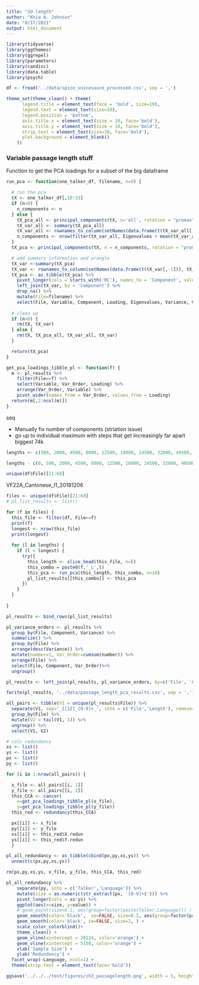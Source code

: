```yaml
---
title: "3d-length"
author: "Khia A. Johnson"
date: "8/17/2021"
output: html_document
---
```


```r
library(tidyverse)
library(ggthemes)
library(ggrepel)
library(parameters)
library(candisc)
library(data.table)
library(psych)
```

```r
df <- fread('../data/spice_voicesauce_processed.csv', sep = ',') 
```

```r
theme_set(theme_clean() + theme(
      legend.title = element_text(face = 'bold', size=10),
      legend.text = element_text(size=10),
      legend.position = 'bottom',
      axis.title.x = element_text(size = 10, face='bold'),
      axis.title.y = element_text(size = 10, face='bold'),
      strip.text = element_text(size=10, face='bold'),
      plot.background = element_blank()
    ))
```


### Variable passage length stuff

Function to get the PCA loadings for a subset of the big dataframe
```r
run_pca <- function(one_talker_df, filename, n=0) {

  # run the pca
  tX <- one_talker_df[,10:33]
  if (n>0) {
    n_components <- n
  } else {
    tX_pca_all <- principal_components(tX, n='all', rotation = "promax", standardize = TRUE)
    tX_var_all <- summary(tX_pca_all)
    tX_var_all <- rownames_to_column(setNames(data.frame(t(tX_var_all[,-1])), tX_var_all[,1]), 'Component')
    n_components <- nrow(filter(tX_var_all, Eigenvalues > mean(tX_var_all$Eigenvalues)*0.7))
  }
  tX_pca <- principal_components(tX, n = n_components, rotation = "promax", standardize = TRUE) 

  # add summary information and wrangle
  tX_var <-summary(tX_pca)
  tX_var <- rownames_to_column(setNames(data.frame(t(tX_var[,-1])), tX_var[,1]), 'Component')
  tX_pca <- as_tibble(tX_pca) %>% 
    pivot_longer(cols = starts_with('RC'), names_to = 'Component', values_to = "Loading") %>%
    left_join(tX_var, by = 'Component') %>%
    drop_na() %>%
    mutate(File=filename) %>%
    select(File, Variable, Component, Loading, Eigenvalues, Variance, Variance_Proportion, Complexity, Uniqueness, MSA)
  
  # clean up
  if (n>0) {
    rm(tX, tX_var)    
  } else {
    rm(tX, tX_pca_all, tX_var_all, tX_var)
  }

  return(tX_pca)
}

get_pca_loadings_tibble_pl <- function(f) {
  m <- pl_results %>%
    filter(File==f) %>%
    select(Variable, Var_Order, Loading) %>%
    arrange(Var_Order, Variable) %>%
    pivot_wider(names_from = Var_Order, values_from = Loading)
  return(m[,2:ncol(m)]) 
}
```

seq

- Manually fix number of components (striation issue)
- go up to individual maximum with steps that get increasingly far apart
biggest 74k

```r
lengths <- c(500, 2000, 4500, 8000, 12500, 18000, 24500, 32000, 40500, 50000, 60500, 72000)

lengths - c(0, 500, 2000, 4500, 8000, 12500, 18000, 24500, 32000, 40500, 50000, 60500)

```

```r
unique(df$File)[21:68]
```

VF22A_Cantonese_I1_20181206


```r
files <- unique(df$File)[21:68]
# pl_list_results <- list()

for (f in files) {
  this_file <- filter(df, File==f)
  print(f)
  longest <- nrow(this_file)
  print(longest)
  
  for (l in lengths) {
    if (l < longest) {
      try({
        this_length <- slice_head(this_file, n=l)
        this_combo = paste0(f,'_L',l)
        this_pca <- run_pca(this_length, this_combo, n=10)
        pl_list_results[[this_combo]] <- this_pca
      })
    }
  }
  
}

pl_results <- bind_rows(pl_list_results)

pl_variance_orders <- pl_results %>%
  group_by(File, Component, Variance) %>%
  summarize() %>%
  group_by(File) %>%
  arrange(desc(Variance)) %>%
  mutate(number=1, Var_Order=cumsum(number)) %>%
  arrange(File) %>%
  select(File, Component, Var_Order)%>%
  ungroup()

pl_results <- left_join(pl_results, pl_variance_orders, by=c('File', 'Component'))

fwrite(pl_results, '../data/passage_length_pca_results.csv', sep = ',')

```

```r
all_pairs <- tibble(V1 = unique(pl_results$File)) %>%
  separate(V1, sep='_I[12]_[0-9]+_', into = c('File','Length'), remove=FALSE) %>%
  group_by(File) %>%
  mutate(V2 = tail(V1, 1)) %>%
  ungroup() %>%
  select(V1, V2)

# calc redundancy
xs <- list()
ys <- list()
px <- list()
py <- list()

for (i in 1:nrow(all_pairs)) {

  x_file <- all_pairs[[i, 1]]
  y_file <- all_pairs[[i, 2]]
  this_CCA <- cancor(
    x=get_pca_loadings_tibble_pl(x_file),
    y=get_pca_loadings_tibble_pl(y_file))
  this_red <- redundancy(this_CCA)

  px[[i]] <- x_file
  py[[i]] <- y_file
  xs[[i]] <- this_red$X.redun
  ys[[i]] <- this_red$Y.redun
  }

pl_all_redundancy <- as_tibble(cbind(px,py,xs,ys)) %>% 
  unnest(c(px,py,xs,ys))

rm(px,py,xs,ys, x_file, y_file, this_CCA, this_red)
```


```r
pl_all_redundancy %>%
    separate(py, into = c('Talker','Language')) %>%
    mutate(size = as.numeric(str_extract(px, '[0-9]+$'))) %>%
    pivot_longer(cols = xs:ys) %>%
    ggplot(aes(x=size, y=value)) +
    # geom_point(size=0.1, aes(group=factor(paste(Talker,Language))) ) +
    geom_smooth(color='black',  se=FALSE, size=0.1, aes(group=factor(paste(Talker,Language)))) +
    geom_smooth(color='black', se=FALSE, size=2, ) +
    scale_color_colorblind()+
    theme_clean() +
    geom_vline(xintercept = 20124, color='orange') +
    geom_vline(xintercept = 5150, color='orange') +
    xlab('Sample Size') +
    ylab('Redundancy') +
  facet_wrap(~Language, ncol=1) +
  theme(strip.text = element_text(face='bold'))

ggsave('../../../text/figures/ch3_passagelength.png', width = 5, height = 6.5)

```

